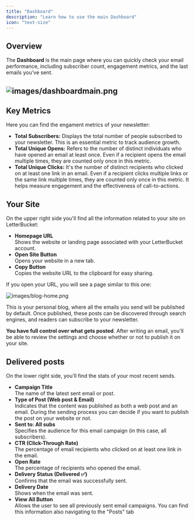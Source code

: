 ```yaml
---
title: "Dashboard"
description: "Learn how to use the main Dashboard"
icon: "text-size"
---
```


## Overview

The **Dashboard** is the main page where you can quickly check your email performance, including subscriber count, engagement metrics, and the last emails you've sent.

## ![images/dashboardmain.png](/dashboardmain1.png)

## Key Metrics

Here you can find the engament metrics of your newsletter:

- **Total Subscribers:** Displays the total number of people subscribed to your newsletter. This is an essential metric to track audience growth.
- **Total Unique Opens:** Refers to the number of distinct individuals who have opened an email at least once. Even if a recipient opens the email multiple times, they are counted only once in this metric.
- **Total Unique Clicks:** It's the number of distinct recipients who clicked on at least one link in an email. Even if a recipient clicks multiple links or the same link multiple times, they are counted only once in this metric. It helps measure engagement and the effectiveness of call-to-actions.

## Your Site

On the upper right side you'll find all the information related to your site on LetterBucket:

- **Homepage URL**\
  Shows the website or landing page associated with your LetterBucket account.
- **Open Site Button**\
  Opens your website in a new tab.
- **Copy Button**\
  Copies the website URL to the clipboard for easy sharing.

If you open your URL, you will see a page similar to this one:

![images/blog-home.png](/images/blog-home.png)

This is your personal blog, where all the emails you send will be published by default. Once published, these posts can be discovered through search engines, and readers can subscribe to your newsletter.

**You have full control over what gets posted**. After writing an email, you'll be able to review the settings and choose whether or not to publish it on your site.

## Delivered posts

On the lower right side, you'll find the stats of your most recent sends.

- **Campaign Title**\
  The name of the latest sent email or post.
- **Type of Post (Web post & Email)**\
  Indicates that the content was published as both a web post and an email. During the sending process you can decide if you want to publish the post on your website or not.
- **Sent to: All subs**\
  Specifies the audience for this email campaign (in this case, all subscribers).
- **CTR (Click-Through Rate)**\
  The percentage of email recipients who clicked on at least one link in the email.
- **Open Rate**\
  The percentage of recipients who opened the email.
- **Delivery Status (Delivered ✅)**\
  Confirms that the email was successfully sent.
- **Delivery Date**\
  Shows when the email was sent.
- **View All Button**\
  Allows the user to see all previously sent email campaigns. You can find this information also navigating to the "Posts" tab